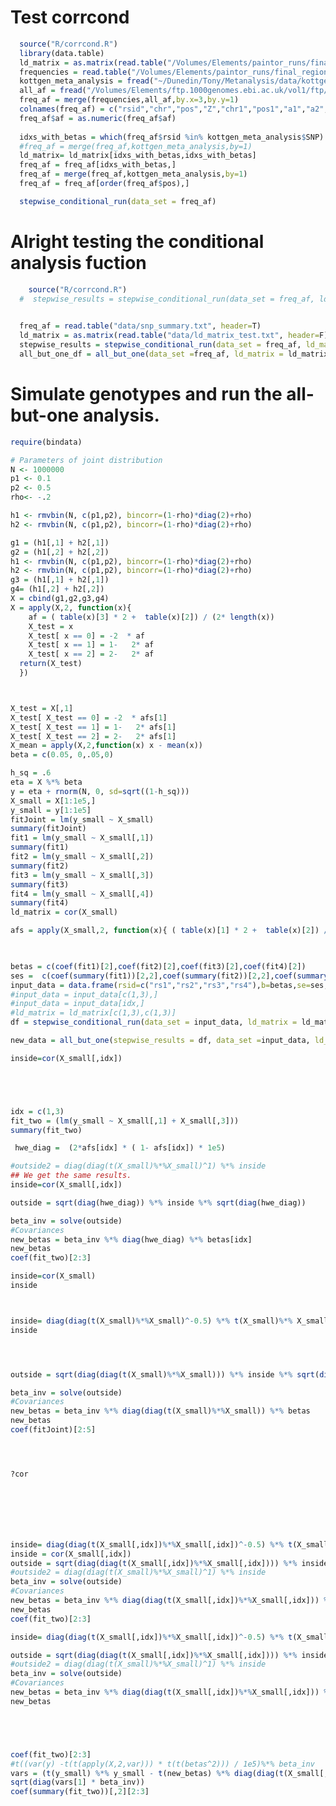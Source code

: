 # Test corrcond

```r
  source("R/corrcond.R")
  library(data.table)
  ld_matrix = as.matrix(read.table("/Volumes/Elements/paintor_runs/final_regions/0_1:145538184-145786438.LD.EUR.old", header=F))
  frequencies = read.table("/Volumes/Elements/paintor_runs/final_regions/0_1:145538184-145786438.EUR", header=F)
  kottgen_meta_analysis = fread("~/Dunedin/Tony/Metanalysis/data/kottgen_effect_filtered.txt", header=T)
  all_af = fread("/Volumes/Elements/ftp.1000genomes.ebi.ac.uk/vol1/ftp/release/20130502/all_af.txt", header=F)
  freq_af = merge(frequencies,all_af,by.x=3,by.y=1)
  colnames(freq_af) = c("rsid","chr","pos","Z","chr1","pos1","a1","a2","pop1","af")
  freq_af$af = as.numeric(freq_af$af)
  
  idxs_with_betas = which(freq_af$rsid %in% kottgen_meta_analysis$SNP)
  #freq_af = merge(freq_af,kottgen_meta_analysis,by=1)
  ld_matrix= ld_matrix[idxs_with_betas,idxs_with_betas]
  freq_af = freq_af[idxs_with_betas,]
  freq_af = merge(freq_af,kottgen_meta_analysis,by=1)
  freq_af = freq_af[order(freq_af$pos),]

  stepwise_conditional_run(data_set = freq_af)


```

# Alright testing the conditional analysis fuction

```r
    source("R/corrcond.R")
  #  stepwise_results = stepwise_conditional_run(data_set = freq_af, ld_matrix=ld_matrix,p_value_threshold = 0.0001)
    
```

```r
  freq_af = read.table("data/snp_summary.txt", header=T)
  ld_matrix = as.matrix(read.table("data/ld_matrix_test.txt", header=F))
  stepwise_results = stepwise_conditional_run(data_set = freq_af, ld_matrix=ld_matrix,p_value_threshold = 1e-4,var_y = 1.6421)
  all_but_one_df = all_but_one(data_set =freq_af, ld_matrix = ld_matrix,stepwise_results = stepwise_results ,var_y=1.6421)

```
# Simulate genotypes and run the all-but-one analysis.

```r
require(bindata)

# Parameters of joint distribution
N <- 1000000
p1 <- 0.1
p2 <- 0.5
rho<- -.2

h1 <- rmvbin(N, c(p1,p2), bincorr=(1-rho)*diag(2)+rho)
h2 <- rmvbin(N, c(p1,p2), bincorr=(1-rho)*diag(2)+rho)

g1 = (h1[,1] + h2[,1])
g2 = (h1[,2] + h2[,2])
h1 <- rmvbin(N, c(p1,p2), bincorr=(1-rho)*diag(2)+rho)
h2 <- rmvbin(N, c(p1,p2), bincorr=(1-rho)*diag(2)+rho)
g3 = (h1[,1] + h2[,1])
g4= (h1[,2] + h2[,2])
X = cbind(g1,g2,g3,g4)
X = apply(X,2, function(x){ 
    af = ( table(x)[3] * 2 +  table(x)[2]) / (2* length(x))
    X_test = x
    X_test[ x == 0] = -2  * af
    X_test[ x == 1] = 1-   2* af
    X_test[ x == 2] = 2-   2* af
  return(X_test)
  })



X_test = X[,1] 
X_test[ X_test == 0] = -2  * afs[1]
X_test[ X_test == 1] = 1-   2* afs[1]
X_test[ X_test == 2] = 2-   2* afs[1]
X_mean = apply(X,2,function(x) x - mean(x))
beta = c(0.05, 0,.05,0)

h_sq = .6
eta = X %*% beta
y = eta + rnorm(N, 0, sd=sqrt((1-h_sq)))
X_small = X[1:1e5,]
y_small = y[1:1e5]
fitJoint = lm(y_small ~ X_small)
summary(fitJoint)
fit1 = lm(y_small ~ X_small[,1])
summary(fit1)
fit2 = lm(y_small ~ X_small[,2])
summary(fit2)
fit3 = lm(y_small ~ X_small[,3])
summary(fit3)
fit4 = lm(y_small ~ X_small[,4])
summary(fit4)
ld_matrix = cor(X_small)

afs = apply(X_small,2, function(x){ ( table(x)[1] * 2 +  table(x)[2]) / (2* length(x))})
  


betas = c(coef(fit1)[2],coef(fit2)[2],coef(fit3)[2],coef(fit4)[2])
ses =  c(coef(summary(fit1))[2,2],coef(summary(fit2))[2,2],coef(summary(fit3))[2,2],coef(summary(fit4))[2,2])
input_data = data.frame(rsid=c("rs1","rs2","rs3","rs4"),b=betas,se=ses,n=1e5,af=afs)
#input_data = input_data[c(1,3),]
#input_data = input_data[idx,]
#ld_matrix = ld_matrix[c(1,3),c(1,3)]
df = stepwise_conditional_run(data_set = input_data, ld_matrix = ld_matrix, var_y = var(y_small))

new_data = all_but_one(stepwise_results = df, data_set =input_data, ld_matrix =ld_matrix, var_y=var(y_small))

inside=cor(X_small[,idx])





idx = c(1,3)
fit_two = (lm(y_small ~ X_small[,1] + X_small[,3]))
summary(fit_two)

 hwe_diag =  (2*afs[idx] * ( 1- afs[idx]) * 1e5)

#outside2 = diag(diag(t(X_small)%*%X_small)^1) %*% inside
## We get the same results.
inside=cor(X_small[,idx])

outside = sqrt(diag(hwe_diag)) %*% inside %*% sqrt(diag(hwe_diag))

beta_inv = solve(outside)
#Covariances
new_betas = beta_inv %*% diag(hwe_diag) %*% betas[idx]
new_betas
coef(fit_two)[2:3]

inside=cor(X_small)
inside



inside= diag(diag(t(X_small)%*%X_small)^-0.5) %*% t(X_small)%*% X_small %*% diag(diag(t(X_small)%*%X_small)^-0.5) 
inside




outside = sqrt(diag(diag(t(X_small)%*%X_small))) %*% inside %*% sqrt(diag(diag(t(X_small)%*%X_small)))

beta_inv = solve(outside)
#Covariances
new_betas = beta_inv %*% diag(diag(t(X_small)%*%X_small)) %*% betas
new_betas
coef(fitJoint)[2:5]




?cor







inside= diag(diag(t(X_small[,idx])%*%X_small[,idx])^-0.5) %*% t(X_small[,idx])%*% X_small[,idx] %*% diag(diag(t(X_small[,idx])%*%X_small[,idx])^-0.5) 
inside = cor(X_small[,idx])
outside = sqrt(diag(diag(t(X_small[,idx])%*%X_small[,idx]))) %*% inside %*% sqrt(diag(diag(t(X_small[,idx])%*%X_small[,idx])))
#outside2 = diag(diag(t(X_small)%*%X_small)^1) %*% inside
beta_inv = solve(outside)
#Covariances
new_betas = beta_inv %*% diag(diag(t(X_small[,idx])%*%X_small[,idx])) %*% betas[idx]
new_betas
coef(fit_two)[2:3]

inside= diag(diag(t(X_small[,idx])%*%X_small[,idx])^-0.5) %*% t(X_small[,idx])%*% X_small[,idx] %*% diag(diag(t(X_small[,idx])%*%X_small[,idx])^-0.5) 

outside = sqrt(diag(diag(t(X_small[,idx])%*%X_small[,idx]))) %*% inside %*% sqrt(diag(diag(t(X_small[,idx])%*%X_small[,idx])))
#outside2 = diag(diag(t(X_small)%*%X_small)^1) %*% inside
beta_inv = solve(outside)
#Covariances
new_betas = beta_inv %*% diag(diag(t(X_small[,idx])%*%X_small[,idx])) %*% betas[idx]
new_betas





coef(fit_two)[2:3]
#t((var(y) -t(t(apply(X,2,var))) * t(t(betas^2))) / 1e5)%*% beta_inv
vars = (t(y_small) %*% y_small - t(new_betas) %*% diag(diag(t(X_small[,idx])%*%X_small[,idx])) %*% ((betas[idx]))) / (1e5 - 2)
sqrt(diag(vars[1] * beta_inv))
coef(summary(fit_two))[,2][2:3]





```
